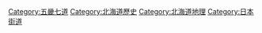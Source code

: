 [[Category:五畿七道|Category:五畿七道]]
[[Category:北海道歷史|Category:北海道歷史]]
[[Category:北海道地理|Category:北海道地理]]
[[Category:日本街道|Category:日本街道]]